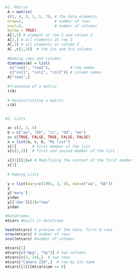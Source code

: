 
```{r}
#1. Matrix
 A = matrix( 
 c(2, 4, 3, 1, 5, 7), # the data elements 
 nrow=2,              # number of rows 
 ncol=3,              # number of columns 
 byrow = TRUE)
 A[2,3] # element at row 2 and column 3
 A[2,] # all elements at row 2
 A[,3] # all elements at column 3
 A[ ,c(1,3)]  # the 1st and 3rd columns 
 
 #Naming rows and columns
 dimnames(A) = list( 
  c("row1", "row2"),         # row names 
  c("col1", "col2", "col3")) # column names 
 A["row1",]
 
 #Transpose of a matrix
 t(A)
 
 # Deconstructing a matrix 
 c(A)
 
```

```{r}

#2. Lists

 a= c(2, 3, 5) 
 b = c("aa", "bb", "cc", "dd", "ee") 
 c= c(TRUE, FALSE, TRUE, FALSE, FALSE) 
 x = list(a, c, b, "My list")
 x[1]       # first member of the list
 x[c(1,2)]  # first and second member of the list
 
 x[[1]][1]=6 # Modifiying the content of the first member
 x[1]
 
 # Naming Lists
 
 y = list(mary=c(1991, 3, 5), dan=c("aa", "bb")) 
 y
 y['mary']
 y$dan
 y[['dan']][1]="new"
 y$dan
```

```{r}
#DataFrames
mtcars #built it dataframe

head(mtcars) # preview of the data, first 6 rows
nrow(mtcars) # number of rows
ncol(mtcars) #number of columns

mtcars[1]
mtcars[c("mpg", "hp")] # two columns
mtcars[c(3, 24),]  # two rows
mtcars["Camaro Z28",]  # row by its name
mtcars[[3]][mtcars$am == 0]

```



